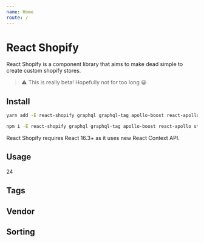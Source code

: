 ```yaml
---
name: Home
route: /
---
```



# React Shopify

React Shopify is a component library that aims to make dead simple to create custom shopify stores.

> ⚠️ This is really beta! Hopefully not for too long 😀

## Install

```bash
yarn add -E react-shopify graphql graphql-tag apollo-boost react-apollo styled-components@beta
```

```bash
npm i -E react-shopify graphql graphql-tag apollo-boost react-apollo styled-components@beta
```

React Shopify requires React 16.3+ as it uses new React Context API.

## Usage

<Playground>
  <Storefront
    accessToken="078bc5caa0ddebfa89cccb4a1baa1f5c"
    url="https://graphql.myshopify.com/api/graphql"
  >
    <Money>24</Money>
    <Collection 
      handle="summer-collection"
      limit={20}
      productFragment={gql`
        fragment CollectionProduct on Product {
          id
          title
          tags
          vendor
        }
      `}
      getFacets={combine([productFacet("tags"), productFacet("vendor")])}
    >
      <div style={{ display: "flex" }}>
        <div>
          <h2>Tags</h2>
          <Collection.RefinementList name="tags" />
        </div>
        <div>
          <h2>Vendor</h2>
          <Collection.RefinementList name="vendor" />
        </div>
        <div>
          <h2>Sorting</h2>
          <Collection.SortBy />
        </div>
      </div>
      <div>
        <Collection.ClearAllRefinements />
        <Collection.CurrentRefinements />
      </div>
      <Collection.Products />
    </Collection>
  </Storefront>
</Playground>